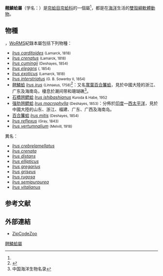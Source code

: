{{Automatic taxobox
| image = Irus elegans.JPG
| image_caption = ''[[Irus_elegans|Irus elegans]]''
| taxon = Irus
| authority = Schmidt, 1818
| subdivision_ranks = [[種_(生物)|種]]
| subdivision = [[#物種|見內文]]
}}

'''翹鱗蛤屬'''（学名：{{lang|la|''Irus''}}）是[[帘蛤目|帘蛤目]][[帘蛤科|帘蛤科]]的一個屬<ref name="TaiBIF" />，都是在[[洋|海洋]]生活的[[雙殼綱|雙殼綱]][[軟體動物|軟體動物]]。

==物種==
{{as of|2021|1|8}}，[[WoRMS|WoRMS]]紀錄本屬包括下列物種：
* ''[[Irus_carditoides|Irus carditoides]]'' <small>(Lamarck, 1818)</small>
* ''[[Irus_crenatus|Irus crenatus]]'' <small>(Lamarck, 1818)</small>
* ''[[Irus_cumingii|Irus cumingii]]'' <small>(Deshayes, 1854)</small>
* ''[[Irus_elegans|Irus elegans]]'' <small>({{tsl|en|Gérard Paul Deshayes||Deshayes}}, 1854)</small>
* ''[[Irus_exoticus|Irus exoticus]]'' <small>(Lamarck, 1818)</small>
* ''[[Irus_interstriatus|Irus interstriatus]]'' <small>(G. B. Sowerby II, 1854)</small>
* [[翹鱗蛤|翹鱗蛤]] ''[[Irus_irus|Irus irus]]'' <small>(Linnaeus, 1758)</small><ref name="WoRMS_141917">{{WoRMS |id=141917 |title=''Irus irus'' (Linnaeus, 1758) |accessdate=2017-08-12 }}</ref>：又名[[寬葉百合簾蛤|寬葉百合簾蛤]]，見於中國大陸的浙江、广东及海南岛，棲息於潮间带和珊瑚礁<ref name="cm">中国海洋生物名录</ref>。
* [[石橋翘鳃蛤|石橋翘鳃蛤]] ''[[Irus_ishibashianus|Irus ishibashianus]]'' <small>Kuroda & Habe, 1952</small>
* [[强肋翘鳃蛤|强肋翘鳃蛤]] ''[[Irus_macrophylla|Irus macrophylla]]'' <small>(Deshayes, 1853)</small>：分佈於[[印度洋|印度]]—[[西太平洋|西太平洋]]，見於中國大陸的山东、浙江、福建、广东、广西及海南岛{{r|cm}}。
* [[百合簾蛤|百合簾蛤]] ''[[Irus_mitis|Irus mitis]]'' <small>(Deshayes, 1854)</small>{{r |shell_2758 |TaiBIF_313890 |TaiBNET_313890 }}
* ''[[Irus_reflexus|Irus reflexus]]'' <small>(Gray, 1843)</small>
* ''[[Irus_vertumnalium|Irus vertumnalium]]'' <small>(Melvill, 1918)</small>
;異名：
* ''[[Irus_crebrelamellatus|Irus crebrelamellatus]]''
* ''[[Irus_crenata|Irus crenata]]''
* ''[[Irus_distans|Irus distans]]''
* ''[[Irus_ellipticus|Irus ellipticus]]''
* ''[[Irus_gregarius|Irus gregarius]]''
* ''[[Irus_griseus|Irus griseus]]''
* ''[[Irus_rugosa|Irus rugosa]]''
* ''[[Irus_semipurpurea|Irus semipurpurea]]''
* ''[[Irus_vitalianus|Irus vitalianus]]''

==参考文献==
{{reflist|refs=
<ref name="TaiBIF">{{cite web
 |url=http://taibif.tw/zh/catalogue_of_life/page/7da9-a243-9e85-607a-b97c-7fbc-e1b6-bb86
 |title=Irus 翹鱗蛤屬
 |work=台灣生物多樣性資訊入口網
 |accessdate=2017-02-22 |language=zh-hant }}</ref>
<ref name="TaiBIF_313890">{{TaiBIF
 |id=313890 |zh=百合簾蛤
 |binomial=Irus mitis |authority=(Deshayes, 1854) 
 |access-date=2017-02-22 }}</ref>
<ref name="TaiBNET_313890">{{TaiBNET
 |id=313890 |zh=百合簾蛤
 |binomial=Irus mitis |authority=(Deshayes, 1854) 
 |access-date=2021-01-08 }}</ref>
<ref name="shell_2758">{{cite web
 |url=http://shell.sinica.edu.tw/chinese/shellbase_detail.php?science_no=2758
 |title=国际贝库：百合帘蛤 |publisher=台湾贝类资料库
 |access-date=2009-08-11}}</ref>
}}

==外部連結==
* [https://web.archive.org/web/20120314012753/http://zipcodezoo.com/Animals/I/Irus_irus/ ZipCodeZoo]
{{Taxonbar|from=Q16880135}}

[[Category:翹鱗蛤屬|]]